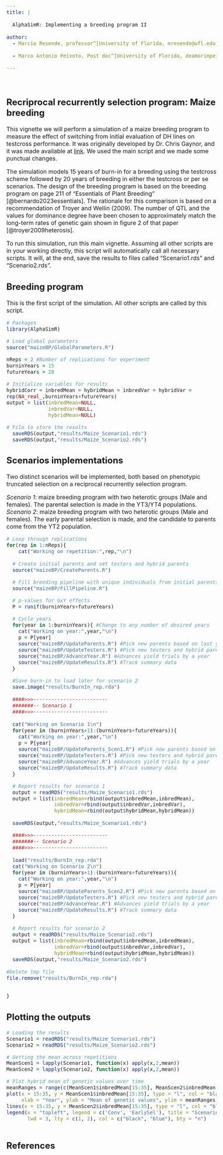 ---
title: |
  
  AlphaSimR: Implementing a breeding program II
  
author: 
  - Marcio Resende, professor^[University of Florida, mresende@ufl.edu]
 
  - Marco Antonio Peixoto, Post doc^[University of Florida, deamorimpeixotom@ufl.edu]
  
---


```{=html}
<style type="text/css">
  body{
  font-size: 12pt;
}
</style>
```


<br>

## Recriprocal recurrently selection program: Maize breeding

This vignette we will perform a simulation of a maize breeding program to measure the effect of switching from initial evaluation of DH lines on testcross performance. It was originally developed by Dr. Chris Gaynor, and it was made available at [link](https://github.com/gaynorr/AlphaSimR_Examples). We used the main script and we made some punctual changes.

The simulation models 15 years of burn-in for a breeding using the testcross scheme followed by 20 years of breeding in either the testcross or per se scenarios. The design of the breeding program is based on the breeding program on page 211 of "Essentials of Plant Breeding" [@bernardo2023essentials]. The rationale for this comparison is based on a recommendation of Troyer and Wellin (2009). The number of QTL and the values for dominance degree have been chosen to approximately match the long-term rates of genetic gain shown in figure 2 of that paper [@troyer2009heterosis]. 


To run this simulation, run this main vignette. Assuming all other scripts are in your working directly, this script will automatically call all necessary scripts. It will, at the end, save the results to files called "Scenario1.rds" and "Scenario2.rds". 


## Breeding program

This is the first script of the simulation. All other scripts are called by this script.


```{r}

# Packages
library(AlphaSimR)

# Load global parameters
source("maizeBP/GlobalParameters.R")

nReps = 2 #Number of replications for experiment
burninYears = 15
futureYears = 20

# Initialize variables for results
hybridCorr = inbredMean = hybridMean = inbredVar = hybridVar =
rep(NA_real_,burninYears+futureYears)
output = list(inbredMean=NULL,
              inbredVar=NULL,
              hybridMean=NULL)

# File to store the results
  saveRDS(output,"results/Maize_Scenario1.rds")
  saveRDS(output,"results/Maize_Scenario2.rds")
```


## Scenarios implementations

Two distinct scenarios will be implemented, both based on phenotypic truncated selection on a reciprocal recurrently selection program.

*Scenario 1*: maize breeding program with two heterotic groups (Male and females). The parental selection is made in the YT3/YT4 populations.  
*Scenario 2*: maize breeding program with two heterotic groups (Male and females). The early parental selection is made, and the candidate to parents come from the YT2 population.



```{r}
# Loop through replications
for(rep in 1:nReps){
    cat("Working on repetition:",rep,"\n")
  
  # Create initial parents and set testers and hybrid parents
  source("maizeBP/CreateParents.R")

  # Fill breeding pipeline with unique individuals from initial parents
  source("maizeBP/FillPipeline.R")

  # p-values for GxY effects
  P = runif(burninYears+futureYears)

  # Cycle years
  for(year in 1:burninYears){ #Change to any number of desired years
    cat("Working on year:",year,"\n")
    p = P[year]
    source("maizeBP/UpdateParents.R") #Pick new parents based on last year's data
    source("maizeBP/UpdateTesters.R") #Pick new testers and hybrid parents
    source("maizeBP/AdvanceYear.R") #Advances yield trials by a year
    source("maizeBP/UpdateResults.R") #Track summary data
  }

  #Save burn-in to load later for scenario 2
  save.image("results/BurnIn_rep.rda")
  
  ####>>>-------------------------
  #######-- Scenario 1
  ####>>>-------------------------
  
  cat("Working on Scenario 1\n")
  for(year in (burninYears+1):(burninYears+futureYears)){
    cat("Working on year:",year,"\n")
    p = P[year]
    source("maizeBP/UpdateParents_Scen1.R") #Pick new parents based on last year's data
    source("maizeBP/UpdateTesters.R") #Pick new testers and hybrid parents
    source("maizeBP/AdvanceYear.R") #Advances yield trials by a year
    source("maizeBP/UpdateResults.R") #Track summary data
  }

  # Report results for scenario 1
  output = readRDS("results/Maize_Scenario1.rds")
  output = list(inbredMean=rbind(output$inbredMean,inbredMean),
                inbredVar=rbind(output$inbredVar,inbredVar),
                hybridMean=rbind(output$hybridMean,hybridMean))
  
  saveRDS(output,"results/Maize_Scenario1.rds")

  ####>>>-------------------------
  #######-- Scenario 2
  ####>>>-------------------------
  
  load("results/BurnIn_rep.rda")
  cat("Working on Scenario 2\n")
  for(year in (burninYears+1):(burninYears+futureYears)){
    cat("Working on year:",year,"\n")
    p = P[year]
    source("maizeBP/UpdateParents_Scen2.R") #Pick new parents based on last year's data
    source("maizeBP/UpdateTesters.R") #Pick new testers and hybrid parents
    source("maizeBP/AdvanceYear.R") #Advances yield trials by a year
    source("maizeBP/UpdateResults.R") #Track summary data
  }

  # Report results for scenario 2
  output = readRDS("results/Maize_Scenario2.rds")
  output = list(inbredMean=rbind(output$inbredMean,inbredMean),
                inbredVar=rbind(output$inbredVar,inbredVar),
                hybridMean=rbind(output$hybridMean,hybridMean))
  saveRDS(output,"results/Maize_Scenario2.rds")
  
#Delete tmp file
file.remove("results/BurnIn_rep.rda")


}


```

## Plotting the outputs

```{r}
# Loading the results
Scenario1 = readRDS("results/Maize_Scenario1.rds")
Scenario2 = readRDS("results/Maize_Scenario2.rds")

# Getting the mean across repetitions
MeanScen1 = lapply(Scenario1, function(x) apply(x,2,mean))
MeanScen2 = lapply(Scenario2, function(x) apply(x,2,mean))

# Plot hybrid mean of genetic values over time
meanRanges = range(c(MeanScen1$inbredMean[15:35], MeanScen2$inbredMean[15:35]))
plot(x = 15:35, y = MeanScen1$inbredMean[15:35], type = "l", col = "black", lwd = 3,
     xlab = "Year", ylab = "Mean of genetic values", ylim = meanRanges)
lines(x = 15:35, y = MeanScen2$inbredMean[15:35], type = "l", col = "blue", lwd = 3)
legend(x = "topleft", legend = c('Conv', 'EarlySel'), title = "Scenarios",
       lwd = 3, lty = c(1, 2), col = c("black", "blue"), bty = "n")



```



## References

::: {#refs}
:::
